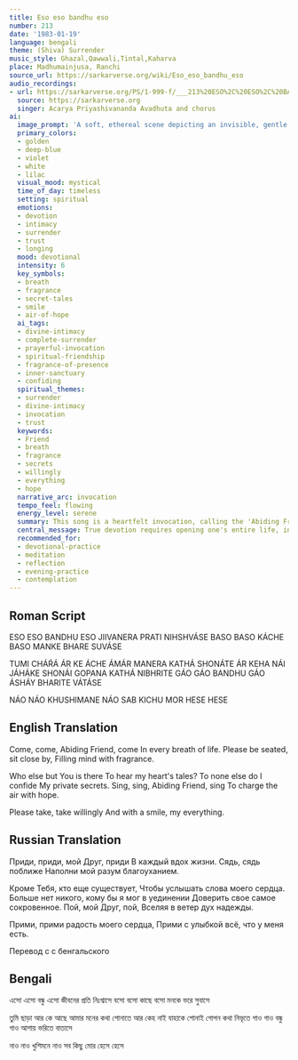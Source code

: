 ```yaml
---
title: Eso eso bandhu eso
number: 213
date: '1983-01-19'
language: bengali
theme: (Shiva) Surrender
music_style: Ghazal,Qawwali,Tintal,Kaharva
place: Madhumainjusa, Ranchi
source_url: https://sarkarverse.org/wiki/Eso_eso_bandhu_eso
audio_recordings:
- url: https://sarkarverse.org/PS/1-999-f/___213%20ESO%2C%20ESO%2C%20BANDHU%20ESO.mp3
  source: https://sarkarverse.org
  singer: Acarya Priyashivananda Avadhuta and chorus
ai:
  image_prompt: 'A soft, ethereal scene depicting an invisible, gentle Divine presence (the Abiding Friend) seated intimately close to a contemplative seeker. The atmosphere is filled with subtle, swirling golden and violet mists, symbolizing ''fragrance'' and ''hope''. Focus on the light source emanating from the Divine presence, casting a warm, comforting glow on the surroundings, perhaps a quiet, minimalist sanctuary or celestial garden at a timeless ''dawn''. Style: devotional realism, highly spiritual, volumetric lighting.'
  primary_colors:
  - golden
  - deep-blue
  - violet
  - white
  - lilac
  visual_mood: mystical
  time_of_day: timeless
  setting: spiritual
  emotions:
  - devotion
  - intimacy
  - surrender
  - trust
  - longing
  mood: devotional
  intensity: 6
  key_symbols:
  - breath
  - fragrance
  - secret-tales
  - smile
  - air-of-hope
  ai_tags:
  - divine-intimacy
  - complete-surrender
  - prayerful-invocation
  - spiritual-friendship
  - fragrance-of-presence
  - inner-sanctuary
  - confiding
  spiritual_themes:
  - surrender
  - divine-intimacy
  - invocation
  - trust
  keywords:
  - Friend
  - breath
  - fragrance
  - secrets
  - willingly
  - everything
  - hope
  narrative_arc: invocation
  tempo_feel: flowing
  energy_level: serene
  summary: This song is a heartfelt invocation, calling the 'Abiding Friend' (the Divine) to enter every breath of life, sit close, and fill the mind with spiritual fragrance. The devotee seeks intimate communion, confessing private secrets to the only One who will listen, culminating in a request for the Friend to joyfully accept the devotee's complete and unconditional surrender.
  central_message: True devotion requires opening one's entire life, including the deepest secrets, to the Divine Friend, and offering a joyful, unconditional surrender of everything.
  recommended_for:
  - devotional-practice
  - meditation
  - reflection
  - evening-practice
  - contemplation
---
```


## Roman Script

ESO ESO BANDHU ESO
JIIVANERA PRATI NIHSHVÁSE
BASO BASO KÁCHE BASO
MANKE BHARE SUVÁSE

TUMI CHÁŔÁ ÁR KE ÁCHE
ÁMÁR MANERA KATHÁ SHONÁTE
ÁR KEHA NÁI JÁHÁKE SHONÁI
GOPANA KATHÁ NIBHRITE
GÁO GÁO BANDHU GÁO
ÁSHÁY BHARITE VÁTÁSE

NÁO NÁO KHUSHIMANE NÁO
SAB KICHU MOR HESE HESE

## English Translation

Come, come, Abiding Friend, come
In every breath of life.
Please be seated, sit close by,
Filling mind with fragrance.

Who else but You is there
To hear my heart's tales?
To none else do I confide
My private secrets.
Sing, sing, Abiding Friend, sing
To charge the air with hope.

Please take, take willingly
And with a smile, my everything.

## Russian Translation

Приди, приди, мой Друг, приди
В каждый вдох жизни.
Сядь, сядь поближе
Наполни мой разум благоуханием.

Кроме Тебя, кто еще существует,
Чтобы услышать слова моего сердца.
Больше нет никого, кому бы я мог в уединении
Доверить свое самое сокровенное.
Пой, мой Друг, пой,
Вселяя в ветер дух надежды.

Прими, прими радость моего сердца,
Прими с улыбкой всё, что у меня есть.

Перевод c с бенгальского

## Bengali

এসো এসো বন্ধু এসো
জীবনের প্রতি নিঃশ্বাসে
বসো বসো কাছে বসো 
মনকে ভরে সুবাসে

তুমি ছাড়া আর কে আছে 
আমার মনের কথা শোনাতে
আর কেহ নাই যাহাকে শোনাই 
গোপন কথা নিভৃতে
গাও গাও বন্ধু গাও 
আশায় ভরিতে বাতাসে

নাও নাও খুশিমনে নাও 
সব কিছু মোর হেসে হেসে

